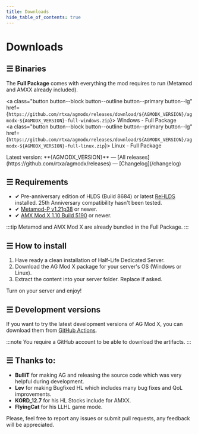 ```yaml
---
title: Downloads
hide_table_of_contents: true
---
```



# Downloads

## ☰ Binaries

The **Full Package** comes with everything the mod requires to run (Metamod and AMXX already included).

<a class="button button--block button--outline button--primary button--lg" href={`https://github.com/rtxa/agmodx/releases/download/${AGMODX_VERSION}/agmodx-${AGMODX_VERSION}-full-windows.zip`}><InlineIcon icon="mingcute:windows-fill" /> Windows - Full Package</a>  
<a class="button button--block button--outline button--primary button--lg" href={`https://github.com/rtxa/agmodx/releases/download/${AGMODX_VERSION}/agmodx-${AGMODX_VERSION}-full-linux.zip`}><InlineIcon icon="mingcute:linux-fill" /> Linux - Full Package</a>  

<p class="text--center">Latest version: **{AGMODX_VERSION}** — [All releases](https://github.com/rtxa/agmodx/releases) — [Changelog](/changelog)</p>

## ☰ Requirements

* ✔ Pre-anniversary edition of HLDS (Build 8684) or latest [ReHLDS](https://github.com/dreamstalker/rehlds/releases) installed. 25th Anniversary compatibility hasn't been tested.  
* ✔ [Metamod-P v1.21p38](https://github.com/jkivilin/metamod-p/releases) or newer.  
* ✔ [AMX Mod X 1.10 Build 5190](https://www.amxmodx.org/downloads-new.php) or newer.

:::tip
Metamod and AMX Mod X are already bundled in the Full Package.
:::

## ☰ How to install

1. Have ready a clean installation of Half-Life Dedicated Server.
2. Download the AG Mod X package for your server's OS (Windows or Linux).
3. Extract the content into your server folder. Replace if asked.
   
Turn on your server and enjoy!

## ☰ Development versions

If you want to try the latest development versions of AG Mod X, you can download them from [GitHub Actions](https://github.com/rtxa/agmodx/actions/workflows/amxx.yml). 

:::note
You require a GitHub account to be able to download the artifacts.
:::

## ☰ Thanks to:

* **BulliT** for making AG and releasing the source code which was very helpful during development.
* **Lev** for making Bugfixed HL which includes many bug fixes and QoL improvements.
* **KORD_12.7** for his HL Stocks include for AMXX.
* **FlyingCat** for his LLHL game mode.

Please, feel free to report any issues or submit pull requests, any feedback will be appreciated.